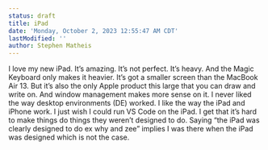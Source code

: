 ```yaml
---
status: draft
title: iPad
date: 'Monday, October 2, 2023 12:55:47 AM CDT'
lastModified: ''
author: Stephen Matheis
---
```


I love my new iPad. It’s amazing. It’s not perfect. It’s heavy. And the Magic Keyboard only makes it heavier. It’s got a smaller screen than the MacBook Air 13. But it’s also the only Apple product this large that you can draw and write on. And window management makes more sense on it. I never liked the way desktop environments (DE) worked. I like the way the iPad and iPhone work. I just wish I could run VS Code on the iPad. I get that it’s hard to make things do things they weren’t designed to do. Saying “the iPad was clearly designed to do ex why and zee” implies I was there when the iPad was designed which is not the case. 




